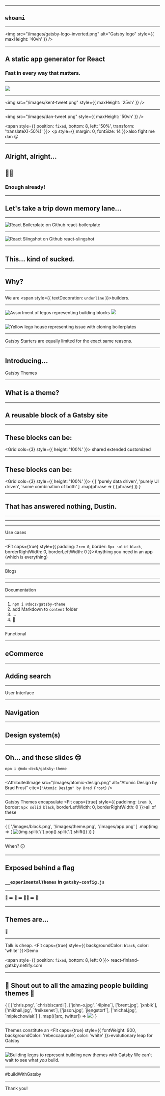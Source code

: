 
<Title>
  <span style={{ position: 'fixed', top: '1rem', left: '50%', transform: 'translateX(-50%)' }}>
    <h4 style={{ margin: 0, textAlign: 'center', fontSize: 40, color: '#639', padding: '0.25rem 0.5rem', backgroundColor: 'rgba(255, 255, 255, 0.85)', border: '4px solid #639' }}>Dustin Schau</h4>
  </span>
  <h1 style={{ backgroundColor: 'black', color: 'white', margin: 0, fontSize: '10vw', padding: '1rem' }}>Gatsby + Themes</h1>
  <h2 style={{ color: 'white', backgroundColor: '#639', margin: 0 }}>The Future of Gatsby</h2>
  <Link style={{ position: 'fixed', top: 10, right: 0 }} href="https://react-finland.fi">
    <ReactFinland fill="#000" height={60} />
  </Link>
</Title>

---

<Background background="#000" flexDirection="column">

## `whoami`

<Social />

</Background>

---

<Background background="#663399">

  <img src="/images/gatsby-logo-inverted.png" alt="Gatsby logo" style={{ maxHeight: '40vh' }} />

</Background>

---

<Background background="#663399" flexDirection="column">
  <h2 style={{ margin: 0 }}>A static <span style={{ fontWeight: 800, fontStyle: 'italic' }}>app</span> generator for React</h2>
  <h3 style={{ margin: 0 }}>Fast in <span style={{ fontWeight: 800, fontStyle: 'italic' }}>every</span> way that matters.</h3>
</Background>

---

<Background background="#000">
  <img src="/images/reactjsorg.png" style={{ maxHeight: '60vh' }} />
</Background>

---

<Background background="#663399">

  <img src="/images/kent-tweet.png" style={{ maxHeight: '25vh' }} />

</Background>

---

<Background background="#663399">

  <img src="/images/dan-tweet.png" style={{ maxHeight: '50vh' }} />

  <span style={{ position: `fixed`, bottom: 8, left: '50%', transform: 'translateX(-50%)' }}>
    <p style={{ margin: 0, fontSize: 14 }}>also fight me dan 😜</p>
  </span>

</Background>

---

## Alright, alright...

## 🙅‍♀️

### Enough already!

---

## Let's take a trip down memory lane...

---

<Image src="/images/react-boilerplate.png" alt="React Boilerplate on Github" darken={0.5}>
  <Fit style={{ backgroundColor: 'black', color: 'white', padding: '2rem' }}>react-boilerplate</Fit>
</Image>

---

<Image src="/images/react-slingshot.png" alt="React Slingshot on Github" darken={0.5}>
  <Fit style={{ backgroundColor: 'black', color: 'white', padding: '2rem' }}>react-slingshot</Fit>
</Image>

---

## This... kind of sucked.

---

## Why?

---

<Fit>We are <span style={{ textDecoration: `underline` }}>builders</span>.</Fit>

---

<Image src="/images/legos.jpg" alt="Assortment of legos representing building blocks" darken={0.5}>
  <img src="/images/legos-tweet.png" style={{ maxHeight: '25vh' }} />
</Image>

---

<Image src="/images/yellow-house.jpg" alt="Yellow lego house representing issue with cloning boilerplates" darken={0.5} />

---

<Fit>Gatsby Starters are equally limited for the exact same reasons.</Fit>

---

<div>
  <h2 style={{ margin: 0 }}>Introducing&hellip;</h2>
  <Fit style={{ margin: 0, backgroundColor: 'rebeccapurple', color: `white` }} caps={true}>Gatsby Themes</Fit>
</div>

---

## What is a theme?

---

## A reusable block of a Gatsby site

---

## These blocks can be:

<Grid cols={3} style={{ height: '100%' }}>
  <Box background="black" color="white">shared</Box>
  <Box background="black" color="white">extended</Box>
  <Box background="black" color="white">customized</Box>
</Grid>

---

## These blocks can be:

<Grid cols={3} style={{ height: '100%' }}>
  {
    [
      'purely data driven',
      'purely UI driven',
      'some combination of both'
    ]
      .map(phrase => (
        <Box background="black" color="white" key={phrase}>{phrase}</Box>
      ))
  }
</Grid>

---

## That has answered nothing, Dustin.

---

<AttributedImage src="/images/gatsby-site.png" cite="Kyle Gill" backgroundSize="contain" />

---

<AttributedImage src="/images/gatsby-themes-site.png" cite="Kyle Gill" backgroundSize="contain" />

---

<Fit>Use cases</Fit>

---

<Fit caps={true} style={{ padding: `2rem 0`, border: `8px solid black`, borderRightWidth: 0, borderLeftWidth: 0 }}>Anything</Fit>
<Fit>you need in an app (which is everything)</Fit>

---

<Fit>Blogs</Fit>

---

<AttributedImage src="/images/static-blog-3-posts.jpg" cite="Mark Dalgleish" backgroundSize="contain" />

---

<Fit>Documentation</Fit>

---

1. `npm i @docz/gatsby-theme`
1. add Markdown to `content` folder
1. ...
1. 🤑

---

<Fit>Functional</Fit>

---

## eCommerce

---

## Adding search

---

<Fit>User Interface</Fit>

---

## Navigation


---

## Design system(s)

---

## Oh... and these slides 😎

```shell
npm i @mdx-deck/gatsby-theme
```

---

<AttributedImage src="/images/atomic-design.png" alt="Atomic Design by Brad Frost" cite={`"Atomic Design" by Brad Frost`} />

---

<Fit>Gatsby Themes encapsulate</Fit>
<Fit caps={true} style={{ paddinng: `1rem 0`, border: `8px solid black`, borderLeftWidth: 0, borderRightWidth: 0 }}>all of these</Fit>


---

<Grid cols={3}>
  {
    [
      '/images/block.png',
      '/images/theme.png',
      '/images/app.png'
    ]
      .map(img => (
        <img alt={img.split('/').pop().split('.').shift()} key={img} src={img} style={{ maxHeight: '30vw' }} />
      ))
  }
</Grid>

---

<Fit>When? <span ariaLabel="timer representing time until ready">⏲️</span></Fit>

---

## Exposed behind a flag

### `__experimentalThemes` in `gatsby-config.js`

---

<Fit>👶 ➡️ 👧 ➡️ 👱‍♀️ ➡️ 👵</Fit>

---

## Themes are...

<Fit><span ariaLabel="Young girl representing a toddler">👧</span></Fit>

---

<Fit>Talk is cheap.</Fit>
<Fit caps={true} style={{ backgroundColor: `black`, color: 'white' }}>Demo</Fit>

<span style={{ position: `fixed`, bottom: 8, left: 0 }}>
  <Fit max={80}>react-finland-gatsby.netlify.com</Fit>
</span>

---

## 🙏 Shout out to all the amazing people building themes 🙏

<Grid cols={3}>
  {
    [
      ['chris.png', `chrisbiscardi`],
      ['john-o.jpg', `4lpine`],
      ['brent.jpg', `jxnblk`],
      ['mikhail.jpg', `freiksenet`],
      ['jason.jpg', `jlengstorf`],
      ['michal.jpg', `mipiechowiak`]
    ]
      .map(([src, twitter]) => <a href={`https://twitter.com/${twitter}`} key={src}><img src={`/images/contributors/${src}`} style={{ maxHeight: '20vh'  }} /></a>)
  }
</Grid>

---

<Fit caps={true}>Themes constitute an</Fit>
<Fit caps={true} style={{ fontWeight: 900, backgroundColor: 'rebeccapurple', color: 'white' }}>evolutionary leap</Fit>
<Fit caps={true}>for Gatsby</Fit>

---

<Image src="/images/building-legos.jpg" alt="Building legos to represent building new themes with Gatsby" darken={0.75}>
  <Fit style={{ color: `white` }}>We can't wait</Fit>
  <Fit style={{ color: `white` }}>to see what <em>you</em> build.</Fit>
</Image>

---

<Background background="#663399" flexDirection="column">
  <Fit>#buildWithGatsby</Fit>
</Background>

---

<Background background="#002fa9" flexDirection="column">
  <Fit>Thank you!</Fit>
  <ReactFinland fill="white" />
</Background>
